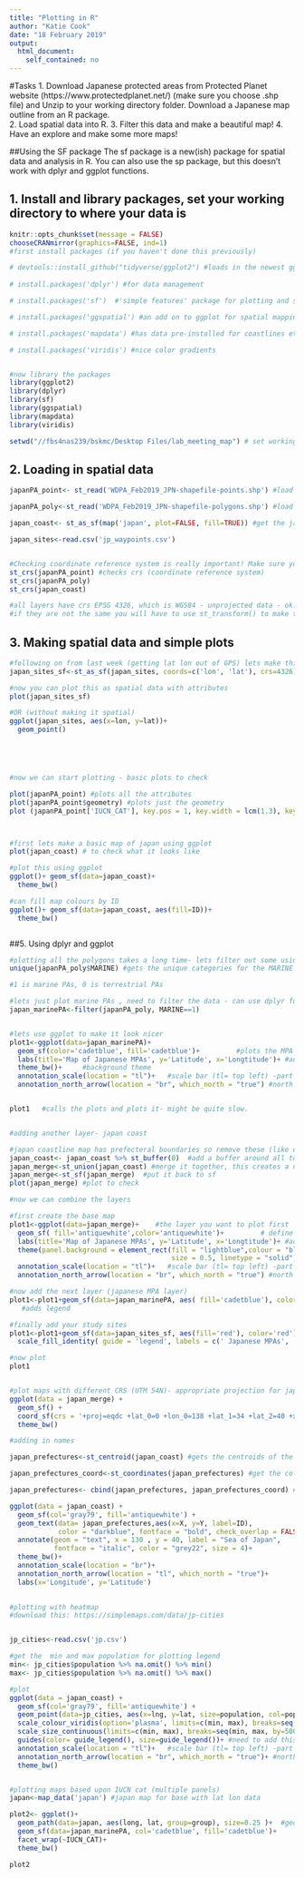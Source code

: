---
title: "Plotting in R"
author: "Katie Cook"
date: "18 February 2019"
output:
  html_document:
    self_contained: no
---

#Tasks
1. Download Japanese protected areas from Protected Planet website (https://www.protectedplanet.net/) 
  (make sure you choose .shp file) and Unzip to your working directory folder.
   Download a Japanese map outline from an R package.  
2. Load spatial data into R.
3. Filter this data and make a beautiful map!
4. Have an explore and make some more maps! 

##Using the SF package 
The sf package is a new(ish) package for spatial data and analysis in R.
You can also use the sp package, but this doesn't work with dplyr and ggplot functions. 


## 1. Install and library packages, set your working directory to where your data is

```{r, include=TRUE}
knitr::opts_chunk$set(message = FALSE)
chooseCRANmirror(graphics=FALSE, ind=1)
#first install packages (if you haven't done this previously)

# devtools::install_github("tidyverse/ggplot2") #loads in the newest ggplot (for plotting)
 
# install.packages('dplyr') #for data management 

# install.packages('sf')  #'simple features' package for plotting and spatial data

# install.packages('ggspatial') #an add on to ggplot for spatial mapping

# install.packages('mapdata') #has data pre-installed for coastlines etc 

# install.packages('viridis') #nice color gradients


#now library the packages
library(ggplot2)
library(dplyr)
library(sf)
library(ggspatial)
library(mapdata)
library(viridis) 

setwd("//fbs4nas239/bskmc/Desktop Files/lab_meeting_map") # set working directory to where your files are

```

## 2. Loading in spatial data 

```{r, include=TRUE}

japanPA_point<- st_read('WDPA_Feb2019_JPN-shapefile-points.shp') #load in points 

japanPA_poly<-st_read('WDPA_Feb2019_JPN-shapefile-polygons.shp') #load in polygons

japan_coast<- st_as_sf(map('japan', plot=FALSE, fill=TRUE)) #get the japan map from mapdata

japan_sites<-read.csv('jp_waypoints.csv')


#Checking coordinate reference system is really important! Make sure you always do this!
st_crs(japanPA_point) #checks crs (coordinate reference system)
st_crs(japanPA_poly) 
st_crs(japan_coast)   

#all layers have crs EPSG 4326, which is WGS84 - unprojected data - ok. 
#if they are not the same you will have to use st_transform() to make them the same

```



## 3. Making spatial data and simple plots 

```{r}
#following on from last week (getting lat lon out of GPS) lets make this spatial 
japan_sites_sf<-st_as_sf(japan_sites, coords=c('lon', 'lat'), crs=4326)  #make sure the CRS is the same as your other data!

#now you can plot this as spatial data with attributes 
plot(japan_sites_sf)

#OR (without making it spatial)
ggplot(japan_sites, aes(x=lon, y=lat))+
  geom_point()





#now we can start plotting - basic plots to check 

plot(japanPA_point) #plots all the attributes
plot(japanPA_point$geometry) #plots just the geometry
plot (japanPA_point['IUCN_CAT'], key.pos = 1, key.width = lcm(1.3), key.length = 1.0, axes=TRUE) # colours points by designation, adds axes, adds key



#first lets make a basic map of japan using ggplot 
plot(japan_coast) # to check what it looks like

#plot this using ggplot
ggplot()+ geom_sf(data=japan_coast)+
  theme_bw()

#can fill map colours by ID 
ggplot()+ geom_sf(data=japan_coast, aes(fill=ID))+
  theme_bw()



```


##5. Using dplyr and ggplot

```{r}
#plotting all the polygons takes a long time- lets filter out some using dplyr
unique(japanPA_poly$MARINE) #gets the unique categories for the MARINE column

#1 is marine PAs, 0 is terrestrial PAs

#lets just plot marine PAs , need to filter the data - can use dplyr functions on sf objects
japan_marinePA<-filter(japanPA_poly, MARINE==1)  


#lets use ggplot to make it look nicer 
plot1<-ggplot(data=japan_marinePA)+
  geom_sf(color='cadetblue', fill='cadetblue')+         #plots the MPA shape, outline and fill color
  labs(title='Map of Japanese MPAs', y='Latitude', x='Longtitude')+ #adds labels
  theme_bw()+     #background theme
  annotation_scale(location = "tl")+   #scale bar (tl= top left) -part of ggspatial package
  annotation_north_arrow(location = "br", which_north = "true") #north arrow, br=bottom right


plot1   #calls the plots and plots it- might be quite slow.


#adding another layer- japan coast

#japan coastline map has prefecteral boundaries so remove these (like dissolve in arc map)
japan_coast<- japan_coast %>% st_buffer(0)  #add a buffer around all to make sure there are no gaps
japan_merge<-st_union(japan_coast) #merge it together, this creates a non-sf object
japan_merge<-st_sf(japan_merge)  #put it back to sf 
plot(japan_merge) #plot to check

#now we can combine the layers

#first create the base map
plot1<-ggplot(data=japan_merge)+    #the layer you want to plot first
  geom_sf( fill='antiquewhite',color='antiquewhite')+         # define outline and fill color
  labs(title='Map of Japanese MPAs', y='Latitude', x='Longtitude')+ #adds title and axis labels
  theme(panel.background = element_rect(fill = "lightblue",colour = "black",
                                        size = 0.5, linetype = "solid"), legend.title = element_blank())+     #background colour,legend theme
  annotation_scale(location = "tl")+   #scale bar (tl= top left) -part of ggspatial package
  annotation_north_arrow(location = "br", which_north = "true") #north arrow, br=bottom right

#now add the next layer (japanese MPA layer)
plot1<-plot1+geom_sf(data=japan_marinePA, aes( fill='cadetblue'), color='cadetblue')   #define colours
   #adds legend 

#finally add your study sites
plot1<-plot1+geom_sf(data=japan_sites_sf, aes(fill='red'), color='red')+
  scale_fill_identity( guide = 'legend', labels = c(' Japanese MPAs', 'Study Sites') ) 

#now plot
plot1


#plot maps with different CRS (UTM 54N)- appropriate projection for japan (Can find this info online)
ggplot(data = japan_merge) +
  geom_sf() +
  coord_sf(crs = '+proj=eqdc +lat_0=0 +lon_0=138 +lat_1=34 +lat_2=40 +x_0=0 +y_0=0 +ellps=WGS84 +units=m +no_defs')+
  theme_bw()

#adding in names 

japan_prefectures<-st_centroid(japan_coast) #gets the centroids of the prefectures (where to put the labels)

japan_prefectures_coord<-st_coordinates(japan_prefectures) #get the co-ords

japan_prefectures<- cbind(japan_prefectures, japan_prefectures_coord) #bind the co-ords to the sf object

ggplot(data = japan_coast) +
  geom_sf(col='gray79', fill='antiquewhite') +
  geom_text(data= japan_prefectures,aes(x=X, y=Y, label=ID),
            color = "darkblue", fontface = "bold", check_overlap = FALSE, size=1.8) +
  annotate(geom = "text", x = 130 , y = 40, label = "Sea of Japan", 
           fontface = "italic", color = "grey22", size = 4)+
  theme_bw()+
  annotation_scale(location = "br")+  
  annotation_north_arrow(location = "tl", which_north = "true")+
  labs(x='Longitude', y='Latitude')
  

#plotting with heatmap 
#download this: https://simplemaps.com/data/jp-cities


jp_cities<-read.csv('jp.csv')

#get the  min and max population for plotting legend 
min<- jp_cities$population %>% na.omit() %>% min()
max<- jp_cities$population %>% na.omit() %>% max()  

#plot
ggplot(data = japan_coast) +
  geom_sf(col='gray79', fill='antiquewhite') +
  geom_point(data=jp_cities, aes(x=lng, y=lat, size=population, col=population))+
  scale_colour_viridis(option='plasma', limits=c(min, max), breaks=seq(min, max, by=5000000))+  
  scale_size_continuous(limits=c(min, max), breaks=seq(min, max, by=5000000))+
  guides(color= guide_legend(), size=guide_legend())+ #need to add this, and the same breaks for colour and size to combine legends
  annotation_scale(location = "tl")+   #scale bar (tl= top left) -part of ggspatial package
  annotation_north_arrow(location = "br", which_north = "true")+ #north arrow, br=bottom right
  theme_bw()          


#plotting maps based upon IUCN cat (multiple panels)
japan<-map_data('japan') #japan map for base with lat lon data

plot2<- ggplot()+
  geom_path(data=japan, aes(long, lat, group=group), size=0.25 )+  #geom path is the basemap
  geom_sf(data=japan_marinePA, col='cadetblue', fill='cadetblue')+
  facet_wrap(~IUCN_CAT)+
  theme_bw()

plot2

```

